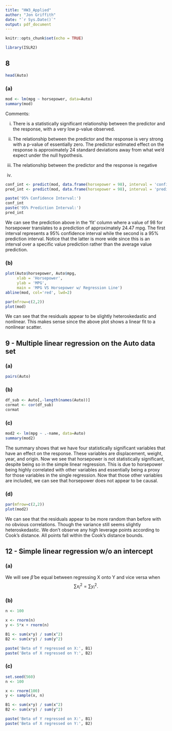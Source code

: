 ```yaml
---
title: "HW3_Applied"
author: "Jon Griffith"
date: "`r Sys.Date()`"
output: pdf_document
---
```


```r
knitr::opts_chunk$set(echo = TRUE)
```

```r
library(ISLR2)
```

## 8

```r
head(Auto)
```

### (a)
```r
mod <- lm(mpg ~ horsepower, data=Auto)
summary(mod)
```
Comments:

(i) There is a statistically significant relationship between the predictor and the response, with a very low p-value observed.

(ii) The relationship between the predictor and the response is very strong with a p-value of essentially zero. The predictor estimated effect on the response is approximately 24 standard deviations away from what we'd expect under the null hypothesis.

(iii) The relationship between the predictor and the response is negative

(iv)
```r
conf_int <- predict(mod, data.frame(horsepower = 98), interval = 'confidence')
pred_int <- predict(mod, data.frame(horsepower = 98), interval = 'prediction')

paste('95% Confidence Interval:')
conf_int
paste('95% Prediction Interval:')
pred_int
```
We can see the prediction above in the 'fit' column where a value of 98 for horsepower translates to a prediction of approximately 24.47 mpg. The first interval represents a 95% confidence interval while the second is a 95% prediction interval. Notice that the latter is more wide since this is an interval over a specific value prediction rather than the average value prediction.


### (b)
```r
plot(Auto$horsepower, Auto$mpg,
     xlab = 'Horsepower',
     ylab = 'MPG',
     main = 'MPG VS Horsepower w/ Regression Line')
abline(mod, col='red', lwd=2)
```


```r
par(mfrow=c(2,2))
plot(mod)
```
We can see that the residuals appear to be slightly heteroskedastic and nonlinear. This makes sense since the above plot shows a linear fit to a nonlinear scatter. 


## 9 - Multiple linear regression on the Auto data set

### (a)
```r
pairs(Auto)
```

### (b)
```r
df_sub <- Auto[,-length(names(Auto))]
cormat <- cor(df_sub)
cormat
```

### (c)
```r
mod2 <- lm(mpg ~ .-name, data=Auto)
summary(mod2)
```
The summary shows that we have four statistically significant variables that have an effect on the response. These variables are displacement, weight, year, and origin. Now we see that horsepower is not statistically significant, despite being so in the simple linear regression. This is due to horsepower being highly correlated with other variables and essentially being a proxy for those variables in the single regression. Now that those other variables are included, we can see that horsepower does not appear to be causal.

### (d)
```r
par(mfrow=c(2,2))
plot(mod2)
```
We can see that the residuals appear to be more random than before with no obvious correlations. Though the variance still seems slightly heteroskedastic. We don't observe any high leverage points according to Cook's distance. All points fall within the Cook's distance bounds.

## 12 - Simple linear regression w/o an intercept

### (a)
We will see $\hat{\beta}$ be equal between regressing X onto Y and vice versa when
$$\sum x_i^2 = \sum y_i^2.$$

### (b)
```r
n <- 100

x <- rnorm(n)
y <- 5*x + rnorm(n)

B1 <- sum(x*y) / sum(x^2)
B2 <- sum(x*y) / sum(y^2)

paste('Beta of Y regressed on X:', B1)
paste('Beta of X regressed on Y:', B2)
```

### (c)
```r
set.seed(560)
n <- 100

x <- rnorm(100)
y <- sample(x, n)

B1 <- sum(x*y) / sum(x^2)
B2 <- sum(x*y) / sum(y^2)

paste('Beta of Y regressed on X:', B1)
paste('Beta of X regressed on Y:', B2)
```